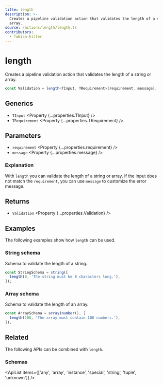 ```yaml
---
title: length
description: >-
  Creates a pipeline validation action that validates the length of a string or
  array.
source: /actions/length/length.ts
contributors:
  - fabian-hiller
---
```



# length

Creates a pipeline validation action that validates the length of a string or array.

```ts
const Validation = length<TInput, TRequirement>(requirement, message);
```

## Generics

- `TInput` <Property {...properties.TInput} />
- `TRequirement` <Property {...properties.TRequirement} />

## Parameters

- `requirement` <Property {...properties.requirement} />
- `message` <Property {...properties.message} />

### Explanation

With `length` you can validate the length of a string or array. If the input does not match the `requirement`, you can use `message` to customize the error message.

## Returns

- `Validation` <Property {...properties.Validation} />

## Examples

The following examples show how `length` can be used.

### String schema

Schema to validate the length of a string.

```ts
const StringSchema = string([
  length(8, 'The string must be 8 characters long.'),
]);
```

### Array schema

Schema to validate the length of an array.

```ts
const ArraySchema = array(number(), [
  length(100, 'The array must contain 100 numbers.'),
]);
```

## Related

The following APIs can be combined with `length`.

### Schemas

<ApiList
  items={['any', 'array', 'instance', 'special', 'string', 'tuple', 'unknown']}
/>
